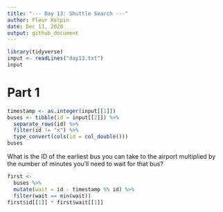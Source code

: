 ```yaml
---
title: "--- Day 13: Shuttle Search ---"
author: Fleur Kelpin
date: Dec 13, 2020
output: github_document
---
```


```r
library(tidyverse)
input <- readLines("day13.txt")
input
```
# Part 1

```r
timestamp <- as.integer(input[[1]])
buses <- tibble(id = input[[2]]) %>%
  separate_rows(id) %>%
  filter(id != "x") %>%
  type_convert(cols(id = col_double()))
buses
```
What is the ID of the earliest bus you can take to the airport multiplied by the 
number of minutes you'll need to wait for that bus?

```r
first <-
  buses %>%
  mutate(wait = id - timestamp %% id) %>%
  filter(wait == min(wait))
first$id[[1]] * first$wait[[1]]
```
